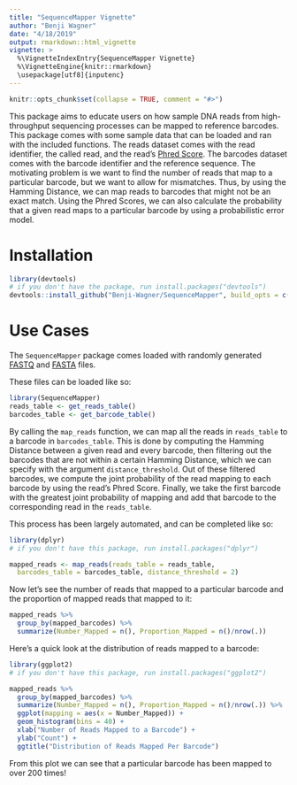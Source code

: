 ```yaml
---
title: "SequenceMapper Vignette"
author: "Benji Wagner"
date: "4/18/2019"
output: rmarkdown::html_vignette
vignette: >
  %\VignetteIndexEntry{SequenceMapper Vignette}
  %\VignetteEngine{knitr::rmarkdown}
  \usepackage[utf8]{inputenc}
---
```


```r
knitr::opts_chunk$set(collapse = TRUE, comment = "#>")
```

This package aims to educate users on how sample DNA reads from high-throughput sequencing processes can be mapped
to reference barcodes. This package comes with some sample data that can be loaded and ran with the included functions.
The reads dataset comes with the read identifier, the called read, and the read's [Phred Score](https://en.wikipedia.org/wiki/Phred_quality_score). 
The barcodes dataset comes with the barcode identifier and the reference sequence.
The motivating problem is we want to find the number of reads that map to a particular barcode, but we want to
allow for mismatches. Thus, by using the Hamming Distance, we can map reads to barcodes that might not be an exact match.
Using the Phred Scores, we can also calculate the probability that a given read maps to a particular barcode by using
a probabilistic error model.

# Installation

```r
library(devtools)
# if you don't have the package, run install.packages("devtools")
devtools::install_github("Benji-Wagner/SequenceMapper", build_opts = c("--no-resave-data", "--no-manual"))
```

# Use Cases

The `SequenceMapper` package comes loaded with randomly generated 
[FASTQ](https://www.drive5.com/usearch/manual/fastq_files.html)
and [FASTA](https://zhanglab.ccmb.med.umich.edu/FASTA/) files. 

These files can be loaded like so:
```r
library(SequenceMapper)
reads_table <- get_reads_table()
barcodes_table <- get_barcode_table()
```

By calling the `map_reads` function, we can map all the reads in `reads_table` to a barcode in `barcodes_table`. 
This is done by computing the Hamming Distance between a given read and every barcode, then filtering out the barcodes
that are not within a certain Hamming Distance, which we can specify with the argument `distance_threshold`. 
Out of these filtered barcodes, we compute the joint probability of the read mapping to each barcode by using the read's
Phred Score. Finally, we take the first barcode with the greatest joint probability of mapping and add that barcode to the
corresponding read in the `reads_table`.

This process has been largely automated, and can be completed like so:
```r
library(dplyr)
# if you don't have this package, run install.packages("dplyr")

mapped_reads <- map_reads(reads_table = reads_table, 
  barcodes_table = barcodes_table, distance_threshold = 2)
```

Now let's see the number of reads that mapped to a particular barcode 
and the proportion of mapped reads that mapped to it:
```r
mapped_reads %>% 
  group_by(mapped_barcodes) %>%
  summarize(Number_Mapped = n(), Proportion_Mapped = n()/nrow(.))
```

Here's a quick look at the distribution of reads mapped to a barcode:
```r
library(ggplot2)
# if you don't have this package, run install.packages("ggplot2")

mapped_reads %>% 
  group_by(mapped_barcodes) %>%
  summarize(Number_Mapped = n(), Proportion_Mapped = n()/nrow(.)) %>% 
  ggplot(mapping = aes(x = Number_Mapped)) + 
  geom_histogram(bins = 40) +
  xlab("Number of Reads Mapped to a Barcode") +
  ylab("Count") +
  ggtitle("Distribution of Reads Mapped Per Barcode")
```

From this plot we can see that a particular barcode has been mapped to over 200 times!
